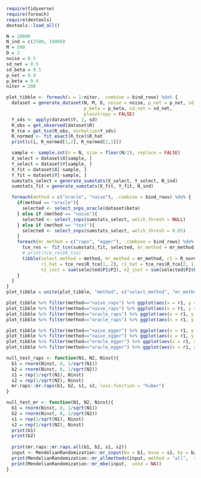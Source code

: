 ```r
require(tidyverse)
require(foreach)
require(devtools)
devtools::load_all()
```

```r
N = 20000
N_ind = c(2500, 10000)
M = 500
D = 2
noise = 0.5
sd_net = 0.5
sd_beta = 0.5
p_net = 0.9
p_beta = 0.4
niter = 200

plot_tibble <- foreach(i = 1:niter, .combine = bind_rows) %do% {
  dataset = generate_dataset(N, M, D, noise = noise, p_net = p_net, sd_beta = sd_beta,
                             p_beta = p_beta, sd_net = sd_net,
                             pleiotropy = FALSE)
  Y_sds <- apply(dataset$Y, 2, sd)
  R_obs = get_observed(dataset$R)
  R_tce = get_tce(R_obs, normalize=Y_sds)
  R_normed <- fit_exact(R_tce)$R_hat
  print(c(i, R_normed[1,2], R_normed[2,1]))

  sample <- sample.int(n = N, size = floor(N/2), replace = FALSE)
  X_select = dataset$X[sample, ]
  Y_select = dataset$Y[sample, ]
  X_fit = dataset$X[-sample, ]
  Y_fit = dataset$Y[-sample, ]
  sumstats_select = generate_sumstats(X_select, Y_select, N_ind)
  sumstats_fit = generate_sumstats(X_fit, Y_fit, N_ind)

  foreach(method = c("oracle", "naive"), .combine = bind_rows) %do% {
    if(method == "oracle"){
      selected <- select_snps_oracle(dataset$beta)    
    } else if (method == "naive"){
      selected <- select_snps(sumstats_select, welch_thresh = NULL)
    } else if (method == "test"){
      selected <- select_snps(sumstats_select, welch_thresh = 0.05)
    }
    foreach(mr_method = c("raps", "egger"), .combine = bind_rows) %do% {
      tce_res <- fit_tce(sumstats_fit, selected, mr_method = mr_method)
      # print(tce_res$R_tce)
      tibble(select_method = method, mr_method = mr_method, r1 = R_normed[1,2], r2 = R_normed[2, 1],
             r1_hat = tce_res$R_tce[1, 2], r2_hat = tce_res$R_tce[2, 1],
             n1_inst = sum(selected$P1$P2), n2_inst = sum(selected$P2$P1))
    }
  }
}
plot_tibble = unite(plot_tibble, "method", c("select_method", "mr_method"), sep = "_", remove = FALSE)
```

```r
plot_tibble %>% filter(method=="naive_raps") %>% ggplot(aes(x = r1, y = r2)) + geom_point(aes(color=abs(r1 - r1_hat))) #+ scale_color_gradient(limits=c(0, 5))
plot_tibble %>% filter(method=="naive_raps") %>% ggplot(aes(x = r1, y = r2)) + geom_point(aes(color=abs(r2 - r2_hat))) #+ scale_color_gradient(limits=c(0, 0.5))
plot_tibble %>% filter(method=="oracle_raps") %>% ggplot(aes(x = r1, y = r2)) + geom_point(aes(color=abs(r1 - r1_hat)))
plot_tibble %>% filter(method=="oracle_raps") %>% ggplot(aes(x = r1, y = r2)) + geom_point(aes(color=abs(r2 - r2_hat)))

plot_tibble %>% filter(method=="naive_egger") %>% ggplot(aes(x = r1, y = r2)) + geom_point(aes(color=abs(r1 - r1_hat)))
plot_tibble %>% filter(method=="naive_egger") %>% ggplot(aes(x = r1, y = r2)) + geom_point(aes(color=abs(r2 - r2_hat)))
plot_tibble %>% filter(method=="oracle_egger") %>% ggplot(aes(x = r1, y = r2)) + geom_point(aes(color=abs(r1 - r1_hat)))
plot_tibble %>% filter(method=="oracle_egger") %>% ggplot(aes(x = r1, y = r2)) + geom_point(aes(color=abs(r2 - r2_hat)))
```


```r

null_test_raps <- function(N1, N2, Ninst){
  b1 = rnorm(Ninst, 0, 1/sqrt(N1))
  b2 = rnorm(Ninst, 0, 1/sqrt(N2))
  s1 = rep(1/sqrt(N1), Ninst)
  s2 = rep(1/sqrt(N2), Ninst)
  mr.raps::mr.raps(b1, b2, s1, s2, loss.function = "huber")
}

null_test_mr <- function(N1, N2, Ninst){
  b1 = rnorm(Ninst, 0, 1/sqrt(N1))
  b2 = rnorm(Ninst, 0, 1/sqrt(N2))
  s1 = rep(1/sqrt(N1), Ninst)
  s2 = rep(1/sqrt(N2), Ninst)
  print(b1)
  print(b2)
  
  print(mr.raps::mr.raps.all(b1, b2, s1, s2))
  input <- MendelianRandomization::mr_input(bx = b1, bxse = s1, by = b2, byse = s2)
  print(MendelianRandomization::mr_allmethods(input, method = "all",  seed = NA))
  print(MendelianRandomization::mr_mbe(input,  seed = NA))
}

```
